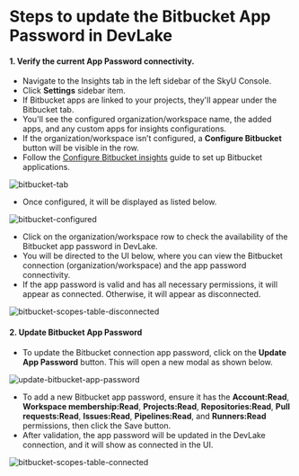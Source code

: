 
# Steps to update the Bitbucket App Password in DevLake

#### 1. Verify the current App Password connectivity.

- Navigate to the Insights tab in the left sidebar of the SkyU Console.
- Click **Settings** sidebar item.
- If Bitbucket apps are linked to your projects, they'll appear under the Bitbucket tab.
- You'll see the configured organization/workspace name, the added apps, and any custom apps for insights configurations.
- If the organization/workspace isn’t configured, a **Configure Bitbucket** button will be visible in the row.
- Follow the [Configure Bitbucket insights](/docs/insights/bitbucket-configuration) guide to set up Bitbucket applications.

<Image
  src="/assets/images/insights/bitbucket/bitbucket-tab.png"
  alt="bitbucket-tab"
  width={1000}
  height={500}
/>

- Once configured, it will be displayed as listed below.

<Image
  src="/assets/images/insights/bitbucket/bitbucket-configured.png"
  alt="bitbucket-configured"
  width={1000}
  height={500}
/>

- Click on the organization/workspace row to check the availability of the Bitbucket app password in DevLake.
- You will be directed to the UI below, where you can view the Bitbucket connection (organization/workspace) and the app password connectivity.
- If the app password is valid and has all necessary permissions, it will appear as connected. Otherwise, it will appear as disconnected.

<Image
  src="/assets/images/insights/bitbucket/bitbucket-scopes-table-disconnected.png"
  alt="bitbucket-scopes-table-disconnected"
  width={1000}
  height={500}
/>

#### 2. Update Bitbucket App Password

- To update the Bitbucket connection app password, click on the **Update App Password** button. This will open a new modal as shown below.

<Image
  src="/assets/images/insights/bitbucket/update-bitbucket-app-password.png"
  alt="update-bitbucket-app-password"
  width={1000}
  height={500}
/>

- To add a new Bitbucket app password, ensure it has the **Account:Read**, **Workspace membership:Read**, **Projects:Read**, **Repositories:Read**, **Pull requests:Read**, **Issues:Read**, **Pipelines:Read**, and **Runners:Read** permissions, then click the Save button.
- After validation, the app password will be updated in the DevLake connection, and it will show as connected in the UI.

<Image
  src="/assets/images/insights/bitbucket/bitbucket-scopes-table-connected.png"
  alt="bitbucket-scopes-table-connected"
  width={1000}
  height={500}
/>

